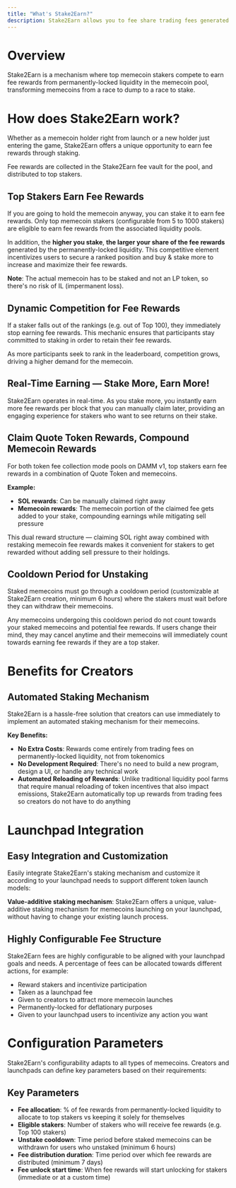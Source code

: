 ```yaml
---
title: "What's Stake2Earn?"
description: Stake2Earn allows you to fee share trading fees generated from DAMM v1 pools with top token stakers.
---
```


# Overview

Stake2Earn is a mechanism where top memecoin stakers compete to earn fee rewards from permanently-locked liquidity in the memecoin pool, transforming memecoins from a race to dump to a race to stake.

# How does Stake2Earn work?

Whether as a memecoin holder right from launch or a new holder just entering the game, Stake2Earn offers a unique opportunity to earn fee rewards through staking.

Fee rewards are collected in the Stake2Earn fee vault for the pool, and distributed to top stakers.

## Top Stakers Earn Fee Rewards

If you are going to hold the memecoin anyway, you can stake it to earn fee rewards. Only top memecoin stakers (configurable from 5 to 1000 stakers) are eligible to earn fee rewards from the associated liquidity pools.

In addition, the **higher you stake**, **the larger your share of the fee rewards** generated by the permanently-locked liquidity. This competitive element incentivizes users to secure a ranked position and buy & stake more to increase and maximize their fee rewards.

**Note**: The actual memecoin has to be staked and not an LP token, so there's no risk of IL (impermanent loss).

## Dynamic Competition for Fee Rewards

If a staker falls out of the rankings (e.g. out of Top 100), they immediately stop earning fee rewards. This mechanic ensures that participants stay committed to staking in order to retain their fee rewards.

As more participants seek to rank in the leaderboard, competition grows, driving a higher demand for the memecoin.

## Real-Time Earning — Stake More, Earn More!

Stake2Earn operates in real-time. As you stake more, you instantly earn more fee rewards per block that you can manually claim later, providing an engaging experience for stakers who want to see returns on their stake.

## Claim Quote Token Rewards, Compound Memecoin Rewards

For both token fee collection mode pools on DAMM v1, top stakers earn fee rewards in a combination of Quote Token and memecoins.

**Example:**

- **SOL rewards**: Can be manually claimed right away
- **Memecoin rewards**: The memecoin portion of the claimed fee gets added to your stake, compounding earnings while mitigating sell pressure

This dual reward structure — claiming SOL right away combined with restaking memecoin fee rewards makes it convenient for stakers to get rewarded without adding sell pressure to their holdings.

## Cooldown Period for Unstaking

Staked memecoins must go through a cooldown period (customizable at Stake2Earn creation, minimum 6 hours) where the stakers must wait before they can withdraw their memecoins.

Any memecoins undergoing this cooldown period do not count towards your staked memecoins and potential fee rewards. If users change their mind, they may cancel anytime and their memecoins will immediately count towards earning fee rewards if they are a top staker.

# Benefits for Creators

## Automated Staking Mechanism

Stake2Earn is a hassle-free solution that creators can use immediately to implement an automated staking mechanism for their memecoins.

**Key Benefits:**

- **No Extra Costs**: Rewards come entirely from trading fees on permanently-locked liquidity, not from tokenomics
- **No Development Required**: There's no need to build a new program, design a UI, or handle any technical work
- **Automated Reloading of Rewards**: Unlike traditional liquidity pool farms that require manual reloading of token incentives that also impact emissions, Stake2Earn automatically top up rewards from trading fees so creators do not have to do anything

# Launchpad Integration

## Easy Integration and Customization

Easily integrate Stake2Earn's staking mechanism and customize it according to your launchpad needs to support different token launch models:

**Value-additive staking mechanism**: Stake2Earn offers a unique, value-additive staking mechanism for memecoins launching on your launchpad, without having to change your existing launch process.

## Highly Configurable Fee Structure

Stake2Earn fees are highly configurable to be aligned with your launchpad goals and needs. A percentage of fees can be allocated towards different actions, for example:

- Reward stakers and incentivize participation
- Taken as a launchpad fee
- Given to creators to attract more memecoin launches
- Permanently-locked for deflationary purposes
- Given to your launchpad users to incentivize any action you want

# Configuration Parameters

Stake2Earn's configurability adapts to all types of memecoins. Creators and launchpads can define key parameters based on their requirements:

## Key Parameters

- **Fee allocation**: % of fee rewards from permanently-locked liquidity to allocate to top stakers vs keeping it solely for themselves
- **Eligible stakers**: Number of stakers who will receive fee rewards (e.g. Top 100 stakers)
- **Unstake cooldown**: Time period before staked memecoins can be withdrawn for users who unstaked (minimum 6 hours)
- **Fee distribution duration**: Time period over which fee rewards are distributed (minimum 7 days)
- **Fee unlock start time**: When fee rewards will start unlocking for stakers (immediate or at a custom time)